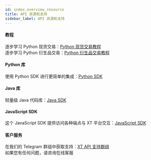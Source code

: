```yaml
---
id: index_overview_resource
title: API 资源和支持
sidebar_label: API 资源和支持
---
```


#### 教程

逐步学习 Python 现货交易：[Python 现货交易教程](https://github.com/kelvinxue/pyxt/blob/main/examples/spot_guide.ipynb)<br /> 逐步学习 Python 衍生品交易：[Python 衍生品交易教程](https://github.com/kelvinxue/pyxt/blob/main/examples/future_guide.ipynb)

#### Python 库

使用 Python SDK 进行更简单的集成：[Python SDK](https://pypi.org/project/pyxt/)

#### Java 库

轻量级 Java 代码库：[Java SDK](https://github.com/xt-com/xt4-java-demo)

#### JavaScript SDK

这个 JavaScript SDK 提供访问各种端点与 XT 平台交互：[JavaScript SDK](https://www.npmjs.com/package/xt-open-api)

#### 客户服务

在我们的 Telegram 群组中获取支持：[XT API 支持群组](https://t.me/XT_api)<br /> 如果您有任何问题，请咨询在线客服
